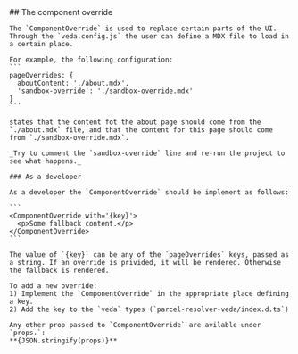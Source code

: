 
<Block>
  <ContentBlockProse>
    ## The component override

    The `ComponentOverride` is used to replace certain parts of the UI.  
    Through the `veda.config.js` the user can define a MDX file to load in a certain place.

    For example, the following configuration:
    ```
    pageOverrides: {
      aboutContent: './about.mdx',
      'sandbox-override': './sandbox-override.mdx'
    }
    ```

    states that the content fot the about page should come from the `./about.mdx` file, and that the content for this page should come from `./sandbox-override.mdx`.

    _Try to comment the `sandbox-override` line and re-run the project to see what happens._

    ### As a developer

    As a developer the `ComponentOverride` should be implement as follows:

    ```
    <ComponentOverride with='{key}'>
      <p>Some fallback content.</p>
    </ComponentOverride>
    ```

    The value of `{key}` can be any of the `pageOverrides` keys, passed as a string. If an override is privided, it will be rendered. Otherwise the fallback is rendered.

    To add a new override:
    1) Implement the `ComponentOverride` in the appropriate place defining a key.
    2) Add the key to the `veda` types (`parcel-resolver-veda/index.d.ts`)

    Any other prop passed to `ComponentOverride` are avilable under `props.`:  
    **{JSON.stringify(props)}**
  </ContentBlockProse>
</Block>

